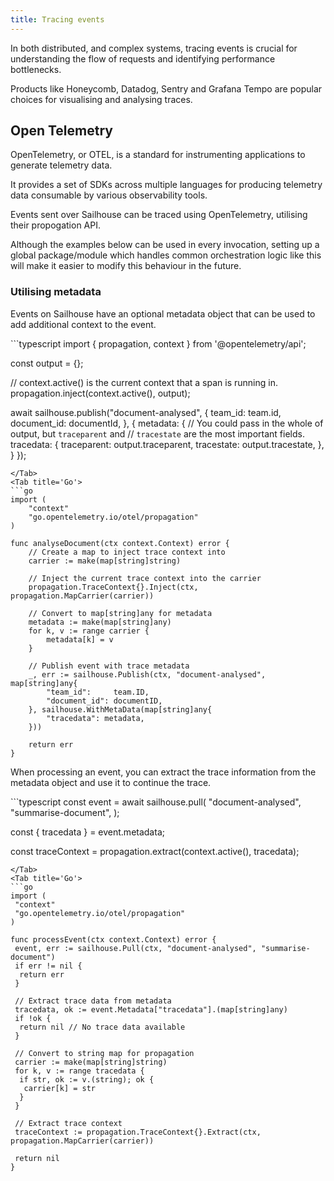 ```yaml
---
title: Tracing events
---
```


In both distributed, and complex systems, tracing events is crucial for understanding the flow of requests and identifying performance bottlenecks.

Products like Honeycomb, Datadog, Sentry and Grafana Tempo are popular choices for visualising and analysing traces.

## Open Telemetry

OpenTelemetry, or OTEL, is a standard for instrumenting applications to generate telemetry data.

It provides a set of SDKs across multiple languages for producing telemetry data consumable by various observability tools.

Events sent over Sailhouse can be traced using OpenTelemetry, utilising their propogation API.

<Note>
    Although the examples below can be used in every invocation, setting up a global package/module which handles common orchestration logic like this will make it easier to modify this behaviour in the future.
</Note>

### Utilising metadata

Events on Sailhouse have an optional metadata object that can be used to add additional context to the event.

<Tabs>
<Tab title='TypeScript'>
```typescript
import { propagation, context } from '@opentelemetry/api';

const output = {};

// context.active() is the current context that a span is running in.
propagation.inject(context.active(), output);

await sailhouse.publish("document-analysed", {
  team_id: team.id,
  document_id: documentId,
}, {
  metadata: {
    // You could pass in the whole of output, but `traceparent` and
    // `tracestate` are the most important fields.
    tracedata: {
      traceparent: output.traceparent,
      tracestate: output.tracestate,
    },
  }
});
```
</Tab>
<Tab title='Go'>
```go
import (
	"context"
	"go.opentelemetry.io/otel/propagation"
)

func analyseDocument(ctx context.Context) error {
	// Create a map to inject trace context into
	carrier := make(map[string]string)

	// Inject the current trace context into the carrier
	propagation.TraceContext{}.Inject(ctx, propagation.MapCarrier(carrier))

	// Convert to map[string]any for metadata
	metadata := make(map[string]any)
	for k, v := range carrier {
		metadata[k] = v
	}

	// Publish event with trace metadata
	_, err := sailhouse.Publish(ctx, "document-analysed", map[string]any{
		"team_id":     team.ID,
		"document_id": documentID,
	}, sailhouse.WithMetaData(map[string]any{
		"tracedata": metadata,
	}))

	return err
}
```
</Tab>
</Tabs>


When processing an event, you can extract the trace information from the metadata object and use it to continue the trace.

<Tabs>
<Tab title='TypeScript'>
```typescript
const event = await sailhouse.pull(
  "document-analysed",
  "summarise-document",
);

const { tracedata } = event.metadata;

const traceContext = propagation.extract(context.active(), tracedata);
```
</Tab>
<Tab title='Go'>
```go
import (
 "context"
 "go.opentelemetry.io/otel/propagation"
)

func processEvent(ctx context.Context) error {
 event, err := sailhouse.Pull(ctx, "document-analysed", "summarise-document")
 if err != nil {
  return err
 }

 // Extract trace data from metadata
 tracedata, ok := event.Metadata["tracedata"].(map[string]any)
 if !ok {
  return nil // No trace data available
 }

 // Convert to string map for propagation
 carrier := make(map[string]string)
 for k, v := range tracedata {
  if str, ok := v.(string); ok {
   carrier[k] = str
  }
 }

 // Extract trace context
 traceContext := propagation.TraceContext{}.Extract(ctx, propagation.MapCarrier(carrier))

 return nil
}
```
</Tab>
</Tabs>
